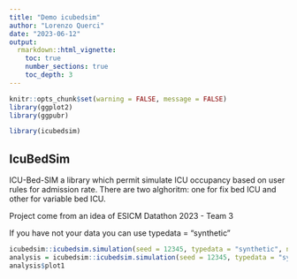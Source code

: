 ```yaml
---
title: "Demo icubedsim"
author: "Lorenzo Querci"
date: "2023-06-12"
output:
  rmarkdown::html_vignette:
    toc: true
    number_sections: true
    toc_depth: 3
---
```


```r
knitr::opts_chunk$set(warning = FALSE, message = FALSE)
library(ggplot2)
library(ggpubr)
```

```r
library(icubedsim)
```

## IcuBedSim

ICU-Bed-SIM a library which permit simulate ICU occupancy based on user rules for admission rate. There are two alghoritm: one for fix bed ICU and other for variable bed ICU.

Project come from an idea of ESICM Datathon 2023 - Team 3

If you have not your data you can use typedata = "synthetic"

```r
icubedsim::icubedsim.simulation(seed = 12345, typedata = "synthetic", nBedsStart = 20, month = 2, nsimulation = 2, type = "fix")
analysis = icubedsim::icubedsim.simulation(seed = 12345, typedata = "synthetic", nBedsStart = 20, month = 2, nsimulation = 2, icutype = "fix", type = "analysis")
analysis$plot1
```
